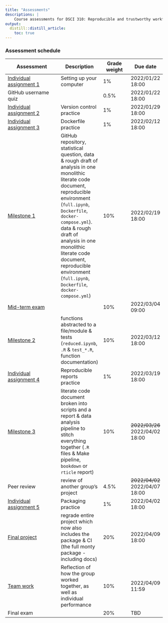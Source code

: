 ```yaml
---
title: "Assessments"
descriptions: |
    Course assessments for DSCI 310: Reproducible and trustworthy workflows for data science.
output:
  distill::distill_article:
    toc: true
---
```


### Assessment schedule

| Assessment         | Description | Grade weight | Due date |
|--------------------|-------------|----------|---------|
| [Individual assignment 1](individual_assignment1) | Setting up your computer | 1% |  2022/01/22 18:00 |
| GitHub username quiz | | 0.5% | 2022/01/22 18:00 |
| [Individual assignment 2](https://canvas.ubc.ca/courses/89629/quizzes/470524) | Version control practice | 1% | 2022/01/29 18:00 |
| [Individual assignment 3](individual_assignment3) | Dockerfile practice | 1% |2022/02/12 18:00 |
| [Milestone 1](milestone1.html) | GitHub repository, statistical question, data & rough draft of analysis in one monolithic literate code document, reproducible environment (`full.ipynb`, `Dockerfile`, `docker-compose.yml`). data & rough draft of analysis in one monolithic literate code document, reproducible environment (`full.ipynb`, `Dockerfile`, `docker-compose.yml`) | 10% | 2022/02/19 18:00 |
| [Mid-term exam](https://canvas.ubc.ca/courses/89629/quizzes/477570) | | 10% | 2022/03/04 09:00 |
|[Milestone 2](milestone2.html) | functions abstracted to a file/module & tests (`reduced.ipynb`, `.R` & `test_*.R`, function documentation) | 10% | 2022/03/12 18:00  |
| [Individual assignment 4](individual_assignment4) | Reproducible reports practice |  1% | 2022/03/19 18:00 |
| [Milestone 3](milestone3.html)  | literate code document broken into scripts and a report & data analysis pipeline to stitch everything together (`.R` files & Make pipeline, `bookdown` or `rticle` report) | 10% | ~~2022/03/26~~ 2022/04/02 18:00 |
| Peer review | review of another group's project | 4.5% | ~~2022/04/02~~ 2022/04/07 18:00 |
| [Individual assignment 5](individual_assignment5) | Packaging practice | 1% | 2022/04/02 18:00 |
| [Final project](final-project.html) | regrade entire project which now also includes the package & CI (the full monty package - including docs) | 20% | 2022/04/09 18:00 |
| [Team work](team-work.html) | Reflection of how the group worked together, as well as individual performance | 10% | 2022/04/09 11:59 |
| Final exam | | 20% | TBD |
